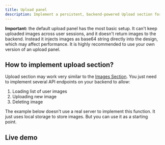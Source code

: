 ```yaml
---
title: Upload panel
description: Implement a persistent, backend-powered Upload section for user images
---
```


**Important:** the default upload panel has the most basic setup. It can't keep uploaded images across user sessions, and it doesn't return images to the backend. Instead it injects images as base64 string directly into the design, which may affect performance. It is highly recommended to use your own version of an upload panel.

## How to implement upload section?

Upload section may work very similar to the [Images Section](/docs/custom-images-panel). You just need to implement several API endpoints on your backend to allow:

1. Loading list of user images
2. Uploading new image
3. Deleting image

The example below doesn't use a real server to implement this function. It just uses local storage to store images. But you can use it as a starting point.

## Live demo

<Sandbox github="polotno-project/polotno-docs/tree/main/examples/polotno-upload-section" />

